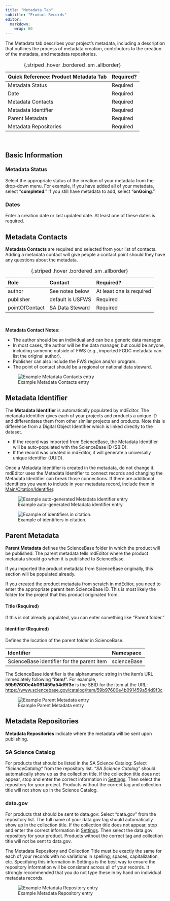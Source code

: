 ```yaml
---
title: "Metadata Tab"
subtitle: "Product Records"
editor: 
  markdown: 
    wrap: 80
---
```


The Metadata tab describes your project's metadata, including a description that
outlines the process of metadata creation, contributors to the creation of the
metadata, and metadata repositories.

| **Quick Reference: Product Metadata Tab** | Required? |
|:------------------------------------------|:----------|
| Metadata Status                           | Required  |
| Date                                      | Required  |
| Metadata Contacts                         | Required  |
| Metadata Identifier                       | Required  |
| Parent Metadata                           | Required  |
| Metadata Repositories                     | Required  |
: {.striped .hover .bordered .sm .allborder}  

<br/>

## Basic Information

### Metadata Status

Select the appropriate status of the creation of your metadata from the
drop-down menu. For example, if you have added all of your metadata, select
"**completed**." If you still have metadata to add, select "**onGoing**."

### Dates

Enter a creation date or last updated date. At least one of these dates is
required.

## Metadata Contacts

**Metadata Contacts** are required and selected from your list of contacts.
Adding a metadata contact will give people a contact point should they have
any questions about the metadata.

| Role           | Contact          | Required?                |
|:---------------|:-----------------|:-------------------------|
| author         | See notes below  | At least one is required |
| publisher      | default is USFWS | Required                 |
| pointOfContact | SA Data Steward  | Required                 |
: {.striped .hover .bordered .sm .allborder}  

<br/>

**Metadata Contact Notes:**

-   The author should be an individual and can be a generic data manager.
-   In most cases, the author will be the data manager, but could be anyone,
    including someone outside of FWS (e.g., imported FGDC metadata can list the
    original author).
-   Publisher can also include the FWS region and/or program.
-   The point of contact should be a regional or national data steward.

![Example Metadata Contacts entry](../../assets/example_metadata_contacts.png)

## Metadata Identifier

The **Metadata Identifier** is automatically populated by mdEditor. The metadata
identifier gives each of your projects and products a unique ID and
differentiates them from other similar projects and products. Note this is
difference from a Digital Object Identifier which is linked directly to the
dataset.

-   If the record was imported from ScienceBase, the Metadata Identifier will be
    auto-populated with the ScienceBase ID (SBID).
-   If the record was created in mdEditor, it will generate a universally unique
    identifier (UUID).

:::{.callout-warning appearance="minimal"}
Once a Metadata Identifier is created in the metadata,
do not change it. mdEditor uses the Metadata Identifier to connect records and
changing the Metadata Identifier can break those connections. If there are
additional identifiers you want to include in your metadata record, include them
in [Main/Citation/Identifier](main_tab_product.qmd#identifier).  
:::

![Example auto-generated Metadata identifier entry](../../assets/example_auto_generated_identifier_product.png)

![Example of identifiers in citation.](../../assets/doi_correct_doi_identifier.png)

## Parent Metadata

**Parent Metadata** defines the ScienceBase folder in which the product will be
published. The parent metadata tells mdEditor where the product metadata should
go when it is published to ScienceBase.

If you imported the product metadata from ScienceBase originally, this section
will be populated already.

If you created the product metadata from scratch in mdEditor, you need to enter
the appropriate parent item ScienceBase ID. This is most likely the folder for
the project that this product originated from.

#### Title (Required)

If this is not already populated, you can enter something like "Parent folder."

#### Identifier (Required)

Defines the location of the parent folder in ScienceBase.

| Identifier                                 | Namespace   |
|:-------------------------------------------|:------------|
| ScienceBase identifier for the parent item | scienceBase |

:::{.callout-hint appearance="minimal"}
The ScienceBase identifier is the alphanumeric string in
the item's URL immediately following "**item/**". For example,
**59b97600e4b091459a54d9f3c** is the SBID for the item at the URL:
<https://www.sciencebase.gov/catalog/item/59b97600e4b091459a54d9f3c> 
:::

![Example Parent Metadata entry](../../assets/example_sb_parent_metadata.png)

## Metadata Repositories

**Metadata Repositories** indicate where the metadata will be sent upon
publishing.

### SA Science Catalog

For products that should be listed in the SA Science Catalog: Select
*“ScienceCatalog”* from the repository list. *“SA Science Catalog”* should
automatically show up as the collection title. If the collection title does not
appear, stop and enter the correct information in [Settings](../settings.qmd).
Then select the repository for your project. Products without the correct tag
and collection title will not show up in the Science Catalog.

### data.gov

For products that should be sent to data.gov: Select "data.gov" from the
repository list. The full name of your data.gov tag should automatically show up
in the collection title. If the collection title does not appear, stop and enter
the correct information in [Settings](../settings.qmd). Then select the
data.gov repository for your product. Products without the correct tag and
collection title will not be sent to data.gov.

:::{.callout-warning} 
The Metadata Repository and Collection Title must be
exactly the same for each of your records with no variations in spelling,
spaces, capitalization, etc. Specifying this information in Settings is the best
way to ensure the repository information will be consistent across all of your
records. It strongly recommended that you do not type these in by hand on
individual metadata records. 
:::

![Example Metadata Repository entry](../../assets/example_metadata_repository_entry.png)
